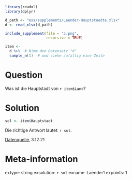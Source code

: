 

```r
library(readxl)
library(dplyr)
```


```r
d_path <- "exs/supplements/Laender-Hauptstaedte.xlsx"
d <- read_xlsx(d_path)
```


```r
include_supplement(file = "3.png",
                   recursive = TRUE)
```


```r
item <- 
  d %>%  # Nimm den Datensatz "d"
  sample_n(1)  # und ziehe zufällig eine Zeile
```



Question
========

Was ist die Hauptstadt von `r item$Land`?




Solution
========

```r
sol <- item$Hauptstadt
```

Die richtige Antwort lautet: `r sol`.


[Datenquelle](https://www.umrechnung.org/alle-laender-und-hauptstaedte/hauptstadt-land-welt.htm), 3.12.21


Meta-information
================
extype: string
exsolution: `r sol`
exname: Laender1
expoints: 1

